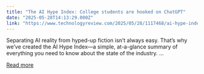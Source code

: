 ```yaml
---
title: "The AI Hype Index: College students are hooked on ChatGPT"
date: "2025-05-28T14:13:29.000Z"
link: "https://www.technologyreview.com/2025/05/28/1117468/ai-hype-index-college-students-chatgpt-meta-apple-anthropic-grok/"
---
```


Separating AI reality from hyped-up fiction isn’t always easy. That’s why we’ve created the AI Hype Index—a simple, at-a-glance summary of everything you need to know about the state of the industry. ...

[Read more](https://www.technologyreview.com/2025/05/28/1117468/ai-hype-index-college-students-chatgpt-meta-apple-anthropic-grok/)
